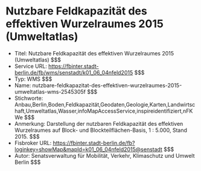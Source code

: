 # Nutzbare Feldkapazität des effektiven Wurzelraumes 2015 (Umweltatlas)
- Titel: Nutzbare Feldkapazität des effektiven Wurzelraumes 2015 (Umweltatlas) $$$
- Service URL: https://fbinter.stadt-berlin.de/fb/wms/senstadt/k01_06_04nfeld2015 $$$
- Typ: WMS $$$
- Name: nutzbare-feldkapazitat-des-effektiven-wurzelraumes-2015-umweltatlas-wms-2545305f $$$
- Stichworte: Anbau,Berlin,Boden,Feldkapazität,Geodaten,Geologie,Karten,Landwirtschaft,Umweltatlas,Wasser,infoMapAccessService,inspireidentifiziert,nFKWe $$$
- Anmerkung: Darstellung der nutzbaren Feldkapazität des effektiven Wurzelraumes auf Block- und Blockteilflächen-Basis, 1 : 5.000, Stand 2015. $$$
- Fisbroker URL: https://fbinter.stadt-berlin.de/fb?loginkey=showMap&mapId=k01_06_04nfeld2015@senstadt $$$
- Autor: Senatsverwaltung für Mobilität, Verkehr, Klimaschutz und Umwelt Berlin $$$
